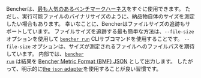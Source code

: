 Bencherは、[最も人気のあるベンチマークハーネス][adapters]をすぐに使用できます。
ただし、実行可能ファイルのバイナリサイズのように、納品物自体のサイズを測定したい場合もあります。
幸いなことに、Bencherはファイルサイズの追跡もサポートしています。
ファイルサイズを追跡する最も簡単な方法は、`--file-size` オプションを使用して
<code><a href="/ja/docs/explanation/bencher-run/">bencher run</a></code> CLIサブコマンドを使用することです。
`--file-size` オプションは、サイズが測定されるファイルへのファイルパスを期待しています。
内部では、<code><a href="/ja/docs/explanation/bencher-run/">bencher run</a></code>
は結果を [Bencher Metric Format (BMF) JSON][bmf] として出力します。
したがって、明示的に[the `json` adapter][json adapter]を使用することが良い習慣です。

[adapters]: /ja/docs/explanation/adapters/
[bmf]: /ja/docs/reference/bencher-metric-format/
[json adapter]: /ja/docs/explanation/adapters/#json